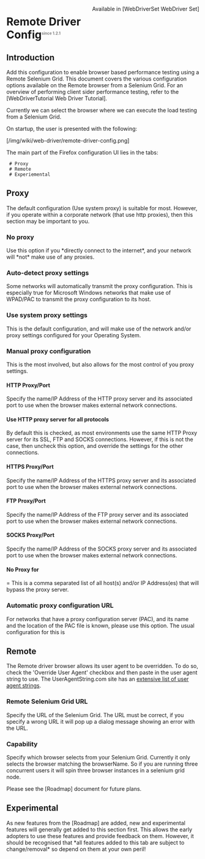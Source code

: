 <div style="float: right" class="plugins_set webdriver_set">Available in [WebDriverSet WebDriver Set]</div>
= Remote Driver Config<sup><font color=gray size="1">since 1.2.1</font></sup>=

== Introduction ==
Add this configuration to enable browser based performance testing using a Remote Selenium Grid.  This document covers the various configuration options available on the Remote browser from a Selenium Grid.  For an overview of performing client sider performance testing, refer to the [WebDriverTutorial Web Driver Tutorial].  

Currently we can select the browser where we can execute the load testing from a Selenium Grid.

On startup, the user is presented with the following:

[/img/wiki/web-driver/remote-driver-config.png]

The main part of the Firefox configuration UI lies in the tabs:
  # Proxy
  # Remote
  # Experiemental

== Proxy ==
The default configuration (Use system proxy) is suitable for most.  However, if you operate within a corporate network (that use http proxies), then this section may be important to you.

=== No proxy ===
Use this option if you *directly connect to the internet*, and your network will *not* make use of any proxies.  

=== Auto-detect proxy settings ===
Some networks will automatically transmit the proxy configuration.  This is especially true for Microsoft Windows networks that make use of WPAD/PAC to transmit the proxy configuration to its host.

=== Use system proxy settings ===
This is the default configuration, and will make use of the network and/or proxy settings configured for your Operating System.

=== Manual proxy configuration ===
This is the most involved, but also allows for the most control of you proxy settings.  

==== HTTP Proxy/Port ====
Specify the name/IP Address of the HTTP proxy server and its associated port to use when the browser makes external network connections.

==== Use HTTP proxy server for all protocols ====
By default this is checked, as most environments use the same HTTP Proxy server for its SSL, FTP and SOCKS connections.  However, if this is not the case, then uncheck this option, and override the settings for the other connections.

==== HTTPS Proxy/Port ====
Specify the name/IP Address of the HTTPS proxy server and its associated port to use when the browser makes external network connections.

==== FTP Proxy/Port ====
Specify the name/IP Address of the FTP proxy server and its associated port to use when the browser makes external network connections.

==== SOCKS Proxy/Port ====
Specify the name/IP Address of the SOCKS proxy server and its associated port to use when the browser makes external network connections.

==== No Proxy for =====
This is a comma separated list of all host(s) and/or IP Address(es) that will bypass the proxy server.

=== Automatic proxy configuration URL ===
For networks that have a proxy configuration server (PAC), and its name and the location of the PAC file is known, please use this option.  The usual configuration for this is {{{http://proxy-server/proxy.pac}}}

== Remote ==
The Remote driver browser allows its user agent to be overridden. To do so, check the 'Override User Agent' checkbox and then paste in the user agent string to use. The UserAgentString.com site has an [http://www.useragentstring.com/pages/useragentstring.php extensive list of user agent strings].

=== Remote Selenium Grid URL ===
Specify the URL of the Selenium Grid. The URL must be correct, if you specify a wrong URL it will pop up a dialog message showing an error with the URL.

=== Capability ===
Specify which browser selects from your Selenium Grid. Currently it only selects the browser matching the browserName. So if you are running three concurrent users it will spin three browser instances in a selenium grid node.

Please see the [Roadmap] document for future plans.

== Experimental ==
As new features from the [Roadmap] are added, new and experimental features will generally get added to this section first.  This allows the early adopters to use these features and provide feedback on them.  However, it should be recognised that *all features added to this tab are subject to change/removal* so depend on them at your own peril!
